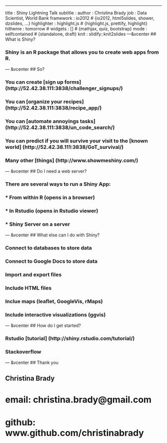 ---
title       : Shiny Lightning Talk
subtitle    : 
author      : Christina Brady
job         : Data Scientist, World Bank
framework   : io2012        # {io2012, html5slides, shower, dzslides, ...}
highlighter : highlight.js  # {highlight.js, prettify, highlight}
hitheme     : tomorrow      # 
widgets     : []            # {mathjax, quiz, bootstrap}
mode        : selfcontained # {standalone, draft}
knit        : slidify::knit2slides
---&vcenter
## What is Shiny?

### Shiny is an R package that allows you to create web apps from R.

--- &vcenter
## So?

### You can create [sign up forms] (http://52.42.38.111:3838/challenger_signups/)
### You can [organize your recipes] (http://52.42.38.111:3838/recipe_app/)
### You can [automate annoyings tasks] (http://52.42.38.111:3838/un_code_search/)
### You can predict if you will survive your visit to the [known world] (http://52.42.38.111:3838/GoT_survival/)
### Many other [things] (http://www.showmeshiny.com/)

--- &vcenter
## Do I need a web server?

### There are several ways to run a Shiny App:
### * From within R (opens in a browser)
### * In Rstudio (opens in Rstudio viewer)
### * Shiny Server on a server

--- &vcenter
## What else can I do with Shiny?

### Connect to databases to store data
### Connect to Google Docs to store data
### Import and export files
### Include HTML files
### Inclue maps (leaflet, GoogleVis, rMaps)
### Include interactive visualizations (ggvis)

--- &vcenter
## How do I get started?

### Rstudio [tutorial] (http://shiny.rstudio.com/tutorial/)
### Stackoverflow

--- &vcenter
## Thank you

## Christina Brady
# email: christina.brady@gmail.com
# github: www.github.com/christinabrady

